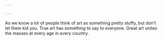 ```yaml
---

---
```


As we know a lot of people think of art as something pretty stuffy, but don’t let them kid you. True art has something to say to everyone. Great art unites the masses at every age in every country.


